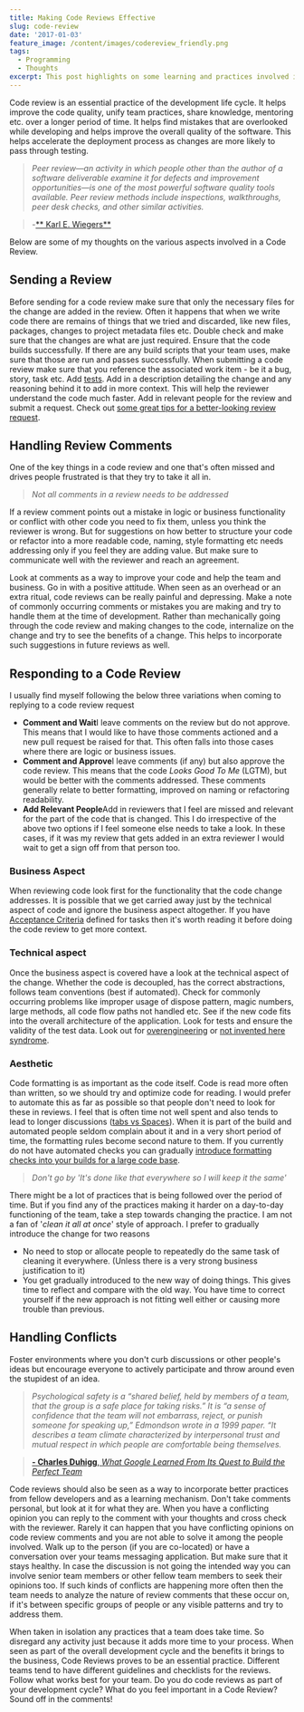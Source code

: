 ```yaml
---
title: Making Code Reviews Effective
slug: code-review
date: '2017-01-03'
feature_image: /content/images/codereview_friendly.png
tags:
  - Programming
  - Thoughts
excerpt: This post highlights on some learning and practices involved in Code Reviews.
---
```

Code review is an essential practice of the development life cycle. It helps improve the code quality, unify team practices, share knowledge, mentoring etc. over a longer period of time. It helps find mistakes that are overlooked while developing and helps improve the overall quality of the software. This helps accelerate the deployment process as changes are more likely to pass through testing.

> _Peer review—an activity in which people other than the author of a software deliverable examine it for defects and improvement opportunities—is one of the most powerful software quality tools available. Peer review methods include inspections, walkthroughs, peer desk checks, and other similar activities._

> \-[\*\* Karl E. Wiegers\*\*](http://www.processimpact.com/articles/humanizing_reviews.html)

<ImageCard src="/content/images/codereview_friendly.png" alt="Posts per month - 2016" />

Below are some of my thoughts on the various aspects involved in a Code Review.

## Sending a Review

Before sending for a code review make sure that only the necessary files for the change are added in the review. Often it happens that when we write code there are remains of things that we tried and discarded, like new files, packages, changes to project metadata files etc. Double check and make sure that the changes are what are just required. Ensure that the code builds successfully. If there are any build scripts that your team uses, make sure that those are run and passes successfully. When submitting a code review make sure that you reference the associated work item - be it a bug, story, task etc. Add [tests](/tag/testing/). Add in a description detailing the change and any reasoning behind it to add in more context. This will help the reviewer understand the code much faster. Add in relevant people for the review and submit a request. Check out [some great tips for a better-looking review request](http://blog.ploeh.dk/2015/01/15/10-tips-for-better-pull-requests/).

## Handling Review Comments

One of the key things in a code review and one that's often missed and drives people frustrated is that they try to take it all in.

> _Not all comments in a review needs to be addressed_

If a review comment points out a mistake in logic or business functionality or conflict with other code you need to fix them, unless you think the reviewer is wrong. But for suggestions on how better to structure your code or refactor into a more readable code, naming, style formatting etc needs addressing only if you feel they are adding value. But make sure to communicate well with the reviewer and reach an agreement.

Look at comments as a way to improve your code and help the team and business. Go in with a positive attitude. When seen as an overhead or an extra ritual, code reviews can be really painful and depressing. Make a note of commonly occurring comments or mistakes you are making and try to handle them at the time of development. Rather than mechanically going through the code review and making changes to the code, internalize on the change and try to see the benefits of a change. This helps to incorporate such suggestions in future reviews as well.

## Responding to a Code Review

I usually find myself following the below three variations when coming to replying to a code review request

-   **Comment and Wait**I leave comments on the review but do not approve. This means that I would like to have those comments actioned and a new pull request be raised for that. This often falls into those cases where there are logic or business issues.
-   **Comment and Approve**I leave comments (if any) but also approve the code review. This means that the code _Looks Good To Me_ (LGTM), but would be better with the comments addressed. These comments generally relate to better formatting, improved on naming or refactoring readability.
-   **Add Relevant People**Add in reviewers that I feel are missed and relevant for the part of the code that is changed. This I do irrespective of the above two options if I feel someone else needs to take a look. In these cases, if it was my review that gets added in an extra reviewer I would wait to get a sign off from that person too.

### **Business Aspect**

When reviewing code look first for the functionality that the code change addresses. It is possible that we get carried away just by the technical aspect of code and ignore the business aspect altogether. If you have [Acceptance Criteria](https://www.leadingagile.com/2014/09/acceptance-criteria/) defined for tasks then it's worth reading it before doing the code review to get more context.

### **Technical aspect**

Once the business aspect is covered have a look at the technical aspect of the change. Whether the code is decoupled, has the correct abstractions, follows team conventions (best if automated). Check for commonly occurring problems like improper usage of dispose pattern, magic numbers, large methods, all code flow paths not handled etc. See if the new code fits into the overall architecture of the application. Look for tests and ensure the validity of the test data. Look out for [overengineering](https://en.wikipedia.org/wiki/Overengineering) or [not invented here syndrome](https://en.wikipedia.org/wiki/Not_invented_here).

### **Aesthetic**

Code formatting is as important as the code itself. Code is read more often than written, so we should try and optimize code for reading. I would prefer to automate this as far as possible so that people don't need to look for these in reviews. I feel that is often time not well spent and also tends to lead to longer discussions ([tabs vs Spaces](https://blog.codinghorror.com/death-to-the-space-infidels/)). When it is part of the build and automated people seldom complain about it and in a very short period of time, the formatting rules become second nature to them. If you currently do not have automated checks you can gradually [introduce formatting checks into your builds for a large code base](/blog/introducing-code-formatting-into-a-large-codebase/).

> _Don't go by 'It's done like that everywhere so I will keep it the same'_

There might be a lot of practices that is being followed over the period of time. But if you find any of the practices making it harder on a day-to-day functioning of the team, take a step towards changing the practice. I am not a fan of '_clean it all at once_' style of approach. I prefer to gradually introduce the change for two reasons

-   No need to stop or allocate people to repeatedly do the same task of cleaning it everywhere. (Unless there is a very strong business justification to it)
-   You get gradually introduced to the new way of doing things. This gives time to reflect and compare with the old way. You have time to correct yourself if the new approach is not fitting well either or causing more trouble than previous.

## Handling Conflicts

<ImageCard src="/content/images/codereview_wtf.png" alt="Posts per month - 2016" />

Foster environments where you don't curb discussions or other people's ideas but encourage everyone to actively participate and throw around even the stupidest of an idea.

> _Psychological safety is a “shared belief, held by members of a team, that the group is a safe place for taking risks.” It is “a sense of confidence that the team will not embarrass, reject, or punish someone for speaking up,” Edmondson wrote in a 1999 paper. “It describes a team climate characterized by interpersonal trust and mutual respect in which people are comfortable being themselves._

> [**\- Charles Duhigg**, _What Google Learned From Its Quest to Build the Perfect Team_](https://www.linkedin.com/pulse/what-google-learned-from-its-quest-build-perfect-team-charles-duhigg)

Code reviews should also be seen as a way to incorporate better practices from fellow developers and as a learning mechanism. Don't take comments personal, but look at it for what they are. When you have a conflicting opinion you can reply to the comment with your thoughts and cross check with the reviewer. Rarely it can happen that you have conflicting opinions on code review comments and you are not able to solve it among the people involved. Walk up to the person (if you are co-located) or have a conversation over your teams messaging application. But make sure that it stays healthy. In case the discussion is not going the intended way you can involve senior team members or other fellow team members to seek their opinions too. If such kinds of conflicts are happening more often then the team needs to analyze the nature of review comments that these occur on, if it's between specific groups of people or any visible patterns and try to address them.

When taken in isolation any practices that a team does take time. So disregard any activity just because it adds more time to your process. When seen as part of the overall development cycle and the benefits it brings to the business, Code Reviews proves to be an essential practice. Different teams tend to have different guidelines and checklists for the reviews. Follow what works best for your team. Do you do code reviews as part of your development cycle? What do you feel important in a Code Review? Sound off in the comments!

